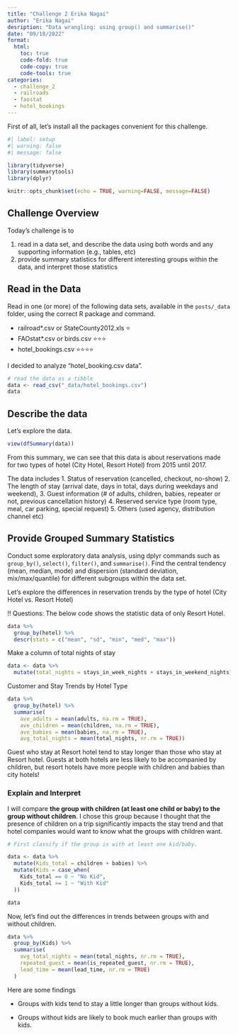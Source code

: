 ```yaml
---
title: "Challenge 2 Erika Nagai"
author: "Erika Nagai"
desription: "Data wrangling: using group() and summarise()"
date: "09/18/2022"
format:
  html:
    toc: true
    code-fold: true
    code-copy: true
    code-tools: true
categories:
  - challenge_2
  - railroads
  - faostat
  - hotel_bookings
---
```


First of all, let's install all the packages convenient for this challenge.

```r
#| label: setup
#| warning: false
#| message: false

library(tidyverse)
library(summarytools)
library(dplyr)

knitr::opts_chunk$set(echo = TRUE, warning=FALSE, message=FALSE)
```

## Challenge Overview

Today's challenge is to

1)  read in a data set, and describe the data using both words and any supporting information (e.g., tables, etc)
2)  provide summary statistics for different interesting groups within the data, and interpret those statistics

## Read in the Data

Read in one (or more) of the following data sets, available in the `posts/_data` folder, using the correct R package and command.

-   railroad\*.csv or StateCounty2012.xls ⭐
-   FAOstat\*.csv or birds.csv ⭐⭐⭐
-   hotel_bookings.csv ⭐⭐⭐⭐

I decided to analyze "hotel_booking.csv data".

```r
# read the data as a tibble
data <- read_csv("_data/hotel_bookings.csv")
data
```

## Describe the data

Let's explore the data.

```r
view(dfSummary(data))
```

From this summary, we can see that this data is about reservations made for two types of hotel (City Hotel, Resort Hotel) from 2015 until 2017.

The data includes 1. Status of reservation (cancelled, checkout, no-show) 2. The length of stay (arrival date, days in total, days during weekdays and weekend), 3. Guest information (# of adults, children, babies, repeater or not, previous cancellation history) 4. Reserved service type (room type, meal, car parking, special request) 5. Others (used agency, distribution channel etc)

## Provide Grouped Summary Statistics

Conduct some exploratory data analysis, using dplyr commands such as `group_by()`, `select()`, `filter()`, and `summarise()`. Find the central tendency (mean, median, mode) and dispersion (standard deviation, mix/max/quantile) for different subgroups within the data set.

Let's explore the differences in reservation trends by the type of hotel (City Hotel vs. Resort Hotel)

!! Questions: The below code shows the statistic data of only Resort Hotel.

```r
data %>% 
  group_by(hotel) %>%
  descr(stats = c("mean", "sd", "min", "med", "max"))

```

Make a column of total nights of stay

```r
data <- data %>% 
  mutate(total_nights = stays_in_week_nights + stays_in_weekend_nights)

```

Customer and Stay Trends by Hotel Type

```r
data %>%
  group_by(hotel) %>%
  summarise(
    ave_adults = mean(adults, na.rm = TRUE),
    ave_children = mean(children, na.rm = TRUE),
    ave_babies = mean(babies, na.rm = TRUE),
    avg_total_nights = mean(total_nights, nr.rm = TRUE))


```

Guest who stay at Resort hotel tend to stay longer than those who stay at Resort hotel. Guests at both hotels are less likely to be accompanied by children, but resort hotels have more people with children and babies than city hotels!

### Explain and Interpret

I will compare **the group with children (at least one child or baby) to the group without children**. I chose this group because I thought that the presence of children on a trip significantly impacts the stay trend and that hotel companies would want to know what the groups with children want.

```r
# First classify if the group is with at least one kid/baby.

data <- data %>% 
  mutate(Kids_total = children + babies) %>%
  mutate(Kids = case_when(
    Kids_total == 0 ~ "No Kid",
    Kids_total >= 1 ~ "With Kid"
  ))

data
```

Now, let's find out the differences in trends between groups with and without children.

```r
data %>%
  group_by(Kids) %>%
  summarise(
    avg_total_nights = mean(total_nights, nr.rm = TRUE),
    repeated_guest = mean(is_repeated_guest, nr.rm = TRUE),
    lead_time = mean(lead_time, nr.rm = TRUE)
  )
```

Here are some findings

-   Groups with kids tend to stay a little longer than groups without kids.

-   Groups without kids are likely to book much earlier than groups with kids.
